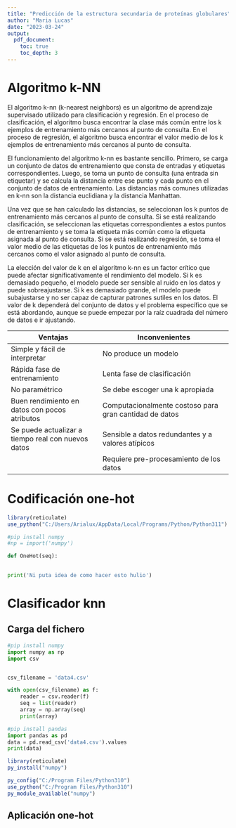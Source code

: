 ```yaml
---
title: "Predicción de la estructura secundaria de proteínas globulares"
author: "Maria Lucas"
date: "2023-03-24"
output: 
  pdf_document:
    toc: true
    toc_depth: 3
---
```


\newpage

# Algoritmo k-NN

El algoritmo k-nn (k-nearest neighbors) es un algoritmo de aprendizaje supervisado utilizado para clasificación y regresión. En el proceso de clasificación, el algoritmo busca encontrar la clase más común entre los k ejemplos de entrenamiento más cercanos al punto de consulta. En el proceso de regresión, el algoritmo busca encontrar el valor medio de los k ejemplos de entrenamiento más cercanos al punto de consulta.

El funcionamiento del algoritmo k-nn es bastante sencillo. Primero, se carga un conjunto de datos de entrenamiento que consta de entradas y etiquetas correspondientes. Luego, se toma un punto de consulta (una entrada sin etiquetar) y se calcula la distancia entre ese punto y cada punto en el conjunto de datos de entrenamiento. Las distancias más comunes utilizadas en k-nn son la distancia euclidiana y la distancia Manhattan.

Una vez que se han calculado las distancias, se seleccionan los k puntos de entrenamiento más cercanos al punto de consulta. Si se está realizando clasificación, se seleccionan las etiquetas correspondientes a estos puntos de entrenamiento y se toma la etiqueta más común como la etiqueta asignada al punto de consulta. Si se está realizando regresión, se toma el valor medio de las etiquetas de los k puntos de entrenamiento más cercanos como el valor asignado al punto de consulta. 

La elección del valor de k en el algoritmo k-nn es un factor crítico que puede afectar significativamente el rendimiento del modelo. Si k es demasiado pequeño, el modelo puede ser sensible al ruido en los datos y puede sobreajustarse. Si k es demasiado grande, el modelo puede subajustarse y no ser capaz de capturar patrones sutiles en los datos. El valor de k dependerá del conjunto de datos y el problema específico que se está abordando, aunque se puede empezar por la raíz cuadrada del número de datos e ir ajustando. 

| Ventajas | Inconvenientes |
| ----- | ------- |
| Simple y fácil de interpretar | No produce un modelo |
| Rápida fase de entrenamiento | Lenta fase de clasificación |
| No paramétrico | Se debe escoger una k apropiada |
| Buen rendimiento en datos con pocos atributos | Computacionalmente costoso para gran cantidad de datos |
| Se puede actualizar a tiempo real con nuevos datos | Sensible a datos redundantes y a valores atípicos |
|  | Requiere pre-procesamiento de los datos |

# Codificación one-hot

```r
library(reticulate)
use_python("C:/Users/Arialux/AppData/Local/Programs/Python/Python311")

#pip install numpy
#np = import('numpy')
```

```python

def OneHot(seq):
  

print('Ni puta idea de como hacer esto hulio')

```

# Clasificador knn

## Carga del fichero

```python

#pip install numpy
import numpy as np
import csv


csv_filename = 'data4.csv'

with open(csv_filename) as f:
    reader = csv.reader(f)
    seq = list(reader)
    array = np.array(seq)
    print(array)

#pip install pandas
import pandas as pd
data = pd.read_csv('data4.csv').values
print(data)
```

```r
library(reticulate)
py_install("numpy")

py_config("C:/Program Files/Python310")
use_python("C:/Program Files/Python310")
py_module_available("numpy")
```

## Aplicación one-hot




